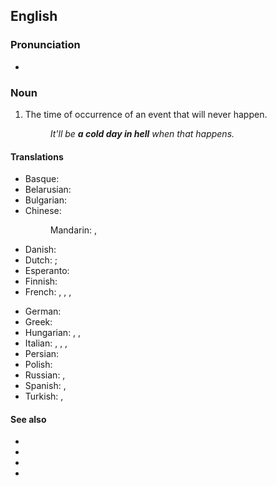 ==English==

===Pronunciation===
* {{audio|en-au-cold day in Hell.ogg|Audio (AU)|lang=en}}

===Noun===
{{en-noun|cold days in Hell}}

# {{lb|en|idiomatic|slang}} The time of occurrence of an event that will never happen.
#: ''It'll be '''a cold day in hell''' when that happens.''

====Translations====
{{trans-top|an event that will never happen}}
* Basque: {{t|eu|haizerik ez den urtean|tr=in the year without wind}}
* Belarusian: {{t|be|калі рак свісне|sc=Cyrl}}
* Bulgarian: {{t|bg|когато цъфнат налъмите|tr=kogáto cǎfnat nalǎmite}} {{gloss|when pattens blossom}}
* Chinese:
*: Mandarin: {{t|cmn|绝不可能|sc=Hani}}, {{t|cmn|绝无可能|sc=Hani}}
* Danish: {{t|da|en kold dag i helvede}}
* Dutch: {{t|nl|met Sint Juttemis}}; {{t|nl|als pasen en pinksteren op één dag vallen}}
* Esperanto: {{t|eo|triĵaŭda semajno|tr=week with three Thursdays}}
* Finnish: {{t|fi|kun helvetti jäätyy}} {{gloss|when Hell freezes over}}
* French: {{t+|fr|quand les poules auront des dents}} {{gloss|when hens will have teeth}}, {{t+|fr|semaine aux quatre jeudis}} {{gloss|week with four Thursdays}}, {{t+|fr|à la Saint-Glinglin}}, {{t+|fr|aux calendes grecques}}
{{trans-mid}}
* German: {{t|de|nie im Leben}} {{gloss|not in a lifetime}}
* Greek: {{t|el|όταν ασπρίσει ο κόρακας και γίνει περιστέρι}}
* Hungarian: {{t|hu|majd ha piros hó esik}} {{gloss|when red snowflakes are snowing}}, {{t|hu|majd ha cigánygyerekek potyognak az égből}} {{gloss|when gypsy children are streaming from the sky}}, {{t|hu|majd ha a pokol befagy}} {{gloss|when Hell freezes over}}
* Italian: {{t|it|alle calende greche}} {{gloss|when it will be a Roman holiday in the greek calendar}}, {{t|it|quando gli asini voleranno}} {{gloss|when donkeys will fly}}, {{t+|it|mai}}, {{t|it|quando gli asini voleranno}}
* Persian: {{t|fa|وقت گل نی}}
* Polish: {{t+|pl|jak rak świśnie a ryba piśnie}}
* Russian: {{t+|ru|когда́ рак на горе́ сви́стнет}} {{gloss|when a crayfish whistles on the mountain}}, {{t+|ru|по́сле до́ждичка в четве́рг}} {{gloss|after a small rain on Thursday}}
* Spanish: {{t+|es|cuando las ranas críen pelo}}, {{t|es|cuando meen las gallinas}}
* Turkish: {{t|tr|kırmızı kar yağınca}} {{gloss|when it snows red}}, {{t+|tr|çıkmaz ayın son çarşambası}} {{gloss|the last Wednesday of the non-ending month}}
{{trans-bottom}}

====See also====
* {{l|en|first of never}}
* {{l|en|snowball's chance in hell}}
* {{l|en|when Hell freezes over}}
* {{l|en|when pigs fly}}